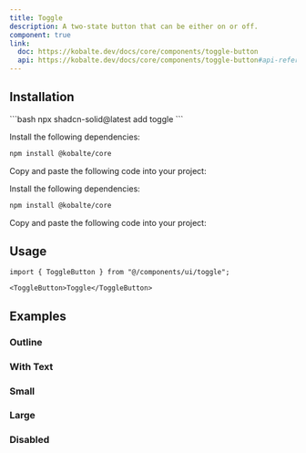 ```yaml
---
title: Toggle
description: A two-state button that can be either on or off.
component: true
link:
  doc: https://kobalte.dev/docs/core/components/toggle-button
  api: https://kobalte.dev/docs/core/components/toggle-button#api-reference
---
```



<ComponentPreview name="toggle-demo" code={DemoCode} client:only="solid-js" />

## Installation

<ComponentInstallation client:load>

<Fragment slot="cli">
```bash
npx shadcn-solid@latest add toggle
```
</Fragment>

<Step slot="tw">

<StepItem>Install the following dependencies:</StepItem>
```bash
npm install @kobalte/core
```

<StepItem>Copy and paste the following code into your project:</StepItem>
<RawCode code={TwRawCode} client:load />

</Step>

<Step slot="uno">

<StepItem>Install the following dependencies:</StepItem>
```bash
npm install @kobalte/core
```

<StepItem>Copy and paste the following code into your project:</StepItem>
<RawCode code={UnoRawCode} client:load />

</Step>

</ComponentInstallation>

## Usage

```tsx
import { ToggleButton } from "@/components/ui/toggle";
```

```tsx
<ToggleButton>Toggle</ToggleButton>
```

## Examples

### Outline

<ComponentPreview name="toggle-outline" code={DemoCode2} client:only="solid-js" />

### With Text

<ComponentPreview name="toggle-with-text" code={DemoCode3} client:only="solid-js" />

### Small

<ComponentPreview name="toggle-small" code={DemoCode4} client:only="solid-js" />

### Large

<ComponentPreview name="toggle-large" code={DemoCode5} client:only="solid-js" />

### Disabled

<ComponentPreview name="toggle-disabled" code={DemoCode6} client:only="solid-js" />
